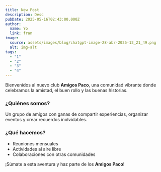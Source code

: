 ```yaml
---
title: New Post
description: Desc
pubDate: 2025-05-16T02:43:00.000Z
author:
  name: Yo
  link: fran
image:
  source: assets/images/blog/chatgpt-image-28-abr-2025-12_21_49.png
  alt: img-alt
tags:
  - "1"
  - "2"
  - "3"
  - "4"
---
```


Bienvenidos al nuevo club **Amigos Paco**, una comunidad vibrante donde celebramos la amistad, el buen rollo y las buenas historias.

### ¿Quiénes somos?

Un grupo de amigos con ganas de compartir experiencias, organizar eventos y crear recuerdos inolvidables.

### ¿Qué hacemos?

- Reuniones mensuales
- Actividades al aire libre
- Colaboraciones con otras comunidades

¡Súmate a esta aventura y haz parte de los **Amigos Paco**!
